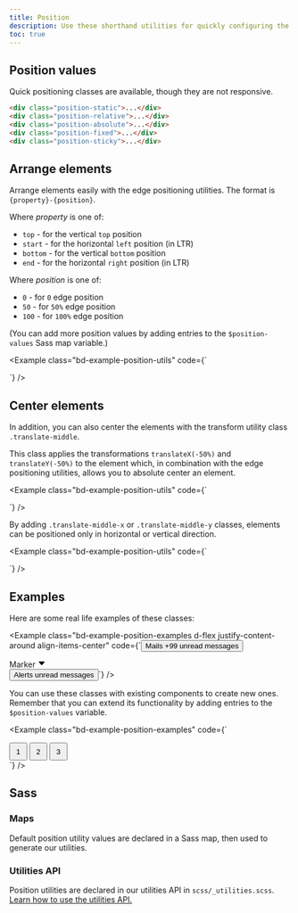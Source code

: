 ```yaml
---
title: Position
description: Use these shorthand utilities for quickly configuring the position of an element.
toc: true
---
```


## Position values

Quick positioning classes are available, though they are not responsive.

```html
<div class="position-static">...</div>
<div class="position-relative">...</div>
<div class="position-absolute">...</div>
<div class="position-fixed">...</div>
<div class="position-sticky">...</div>
```

## Arrange elements

Arrange elements easily with the edge positioning utilities. The format is `{property}-{position}`.

Where *property* is one of:

- `top` - for the vertical `top` position
- `start` - for the horizontal `left` position (in LTR)
- `bottom` - for the vertical `bottom` position
- `end` - for the horizontal `right` position (in LTR)

Where *position* is one of:

- `0` - for `0` edge position
- `50` - for `50%` edge position
- `100` - for `100%` edge position

(You can add more position values by adding entries to the `$position-values` Sass map variable.)

<Example class="bd-example-position-utils" code={`<div class="position-relative">
  <div class="position-absolute top-0 start-0"></div>
  <div class="position-absolute top-0 end-0"></div>
  <div class="position-absolute top-50 start-50"></div>
  <div class="position-absolute bottom-50 end-50"></div>
  <div class="position-absolute bottom-0 start-0"></div>
  <div class="position-absolute bottom-0 end-0"></div>
</div>`} />

## Center elements

In addition, you can also center the elements with the transform utility class `.translate-middle`.

This class applies the transformations `translateX(-50%)` and `translateY(-50%)` to the element which, in combination with the edge positioning utilities, allows you to absolute center an element.

<Example class="bd-example-position-utils" code={`<div class="position-relative">
  <div class="position-absolute top-0 start-0 translate-middle"></div>
  <div class="position-absolute top-0 start-50 translate-middle"></div>
  <div class="position-absolute top-0 start-100 translate-middle"></div>
  <div class="position-absolute top-50 start-0 translate-middle"></div>
  <div class="position-absolute top-50 start-50 translate-middle"></div>
  <div class="position-absolute top-50 start-100 translate-middle"></div>
  <div class="position-absolute top-100 start-0 translate-middle"></div>
  <div class="position-absolute top-100 start-50 translate-middle"></div>
  <div class="position-absolute top-100 start-100 translate-middle"></div>
</div>`} />

By adding `.translate-middle-x` or `.translate-middle-y` classes, elements can be positioned only in horizontal or vertical direction.

<Example class="bd-example-position-utils" code={`<div class="position-relative">
  <div class="position-absolute top-0 start-0"></div>
  <div class="position-absolute top-0 start-50 translate-middle-x"></div>
  <div class="position-absolute top-0 end-0"></div>
  <div class="position-absolute top-50 start-0 translate-middle-y"></div>
  <div class="position-absolute top-50 start-50 translate-middle"></div>
  <div class="position-absolute top-50 end-0 translate-middle-y"></div>
  <div class="position-absolute bottom-0 start-0"></div>
  <div class="position-absolute bottom-0 start-50 translate-middle-x"></div>
  <div class="position-absolute bottom-0 end-0"></div>
</div>`} />

## Examples

Here are some real life examples of these classes:

<Example class="bd-example-position-examples d-flex justify-content-around align-items-center" code={`<button type="button" class="btn btn-primary position-relative">
  Mails <span class="position-absolute top-0 start-100 translate-middle badge rounded-pill bg-secondary">+99 <span class="visually-hidden">unread messages</span></span>
</button>

<div class="position-relative py-2 px-4 text-bg-dark border border-dark rounded-pill">
  Marker <svg width="1em" height="1em" viewBox="0 0 16 16" class="position-absolute top-100 start-50 translate-middle mt-1" fill="var(--bs-dark)" xmlns="http://www.w3.org/2000/svg"><path d="M7.247 11.14L2.451 5.658C1.885 5.013 2.345 4 3.204 4h9.592a1 1 0 0 1 .753 1.659l-4.796 5.48a1 1 0 0 1-1.506 0z"/></svg>
</div>

<button type="button" class="btn btn-primary position-relative">
  Alerts <span class="position-absolute top-0 start-100 translate-middle badge border border-light rounded-circle bg-danger p-2"><span class="visually-hidden">unread messages</span></span>
</button>`} />

You can use these classes with existing components to create new ones. Remember that you can extend its functionality by adding entries to the `$position-values` variable.

<Example class="bd-example-position-examples" code={`<div class="position-relative m-4">
  <div class="progress" role="progressbar" aria-label="Progress" aria-valuenow="50" aria-valuemin="0" aria-valuemax="100" style="height: 1px;">
    <div class="progress-bar" style="width: 50%"></div>
  </div>
  <button type="button" class="position-absolute top-0 start-0 translate-middle btn btn-sm btn-primary rounded-pill" style="width: 2rem; height:2rem;">1</button>
  <button type="button" class="position-absolute top-0 start-50 translate-middle btn btn-sm btn-primary rounded-pill" style="width: 2rem; height:2rem;">2</button>
  <button type="button" class="position-absolute top-0 start-100 translate-middle btn btn-sm btn-secondary rounded-pill" style="width: 2rem; height:2rem;">3</button>
</div>`} />

## Sass

### Maps

Default position utility values are declared in a Sass map, then used to generate our utilities.

<ScssDocs name="position-map" file="scss/_variables.scss" />

### Utilities API

Position utilities are declared in our utilities API in `scss/_utilities.scss`. [Learn how to use the utilities API.]([[docsref:/utilities/api#using-the-api]])

<ScssDocs name="utils-position" file="scss/_utilities.scss" />

